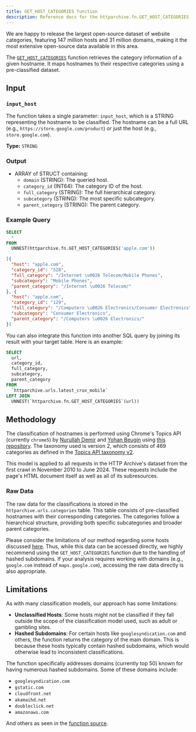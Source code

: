 ```yaml
---
title: GET_HOST_CATEGORIES function
description: Reference docs for the httparchive.fn.GET_HOST_CATEGORIES function
---
```



We are happy to release the largest open-source dataset of website categories, featuring 147 million hosts and 31 million domains, making it the most extensive open-source data available in this area.

The [`GET_HOST_CATEGORIES`](https://console.cloud.google.com/bigquery?ws=!1m5!1m4!6m3!1shttparchive!2sfn!3sGET_HOST_CATEGORIES) function retrieves the category information of a given hostname. It maps hostnames to their respective categories using a pre-classified dataset. 

## Input

### `input_host`
The function takes a single parameter: `input_host`, which is a STRING representing the hostname to be classified. The hostname can be a full URL (e.g., `https://store.google.com/product`) or just the host (e.g., `store.google.com`).

**Type:** `STRING`


### Output
- ARRAY of STRUCT containing:
  - `domain` (STRING): The queried host.
  - `category_id` (INT64): The category ID of the host.
  - `full_category` (STRING): The full hierarchical category.
  - `subcategory` (STRING): The most specific subcategory.
  - `parent_category` (STRING): The parent category.

### Example Query

<Tabs>
  <TabItem label="Query">

```sql
SELECT
  *
FROM
  UNNEST(httparchive.fn.GET_HOST_CATEGORIES('apple.com'))
```
   
  </TabItem>
  <TabItem label="Results">

```json
[{
  "host": "apple.com",
  "category_id": "528",
  "full_category": "/Internet \u0026 Telecom/Mobile Phones",
  "subcategory": "Mobile Phones",
  "parent_category": "/Internet \u0026 Telecom/"
}, {
  "host": "apple.com",
  "category_id": "129",
  "full_category": "/Computers \u0026 Electronics/Consumer Electronics",
  "subcategory": "Consumer Electronics",
  "parent_category": "/Computers \u0026 Electronics/"
}]
```
  </TabItem>
</Tabs>

You can also integrate this function into another SQL query by joining its result with your target table. Here is an example:

<Tabs>
  <TabItem label="Query">

```sql
SELECT
  url,
  category_id,
  full_category,
  subcategory,
  parent_category
FROM
  `httparchive.urls.latest_crux_mobile`
LEFT JOIN
  UNNEST(`httparchive.fn.GET_HOST_CATEGORIES`(url))
  ```
  
  </TabItem>
</Tabs>


## Methodology
The classification of hostnames is performed using Chrome's Topics API (currently `chrome5`)  by [Nurullah Demir](https://ndemir.com) and [Yohan Beugin](https://yohan.beugin.org/) using [this repository](https://github.com/yohhaan/httparchive-topics-classification). The taxonomy used is version 2, which consists of 469 categories as defined in the [Topics API taxonomy v2](https://github.com/patcg-individual-drafts/topics/blob/a116e9e404dd96c7793fe6542c53e9a9d93cb75b/taxonomy_v2.md).

This model is applied to all requests in the HTTP Archive's dataset from the first crawl in November 2010 to June 2024. These requests include the page's HTML document itself as well as all of its subresources.

### Raw Data
The raw data for the classifications is stored in the `httparchive.urls.categories` table. This table consists of pre-classified hostnames with their corresponding categories. The categories follow a hierarchical structure, providing both specific subcategories and broader parent categories.

Please consider the limitations of our method regarding some hosts discussed [here](https://github.com/HTTPArchive/httparchive.org/issues/868). Thus, while this data can be accessed directly, we highly recommend using the `GET_HOST_CATEGORIES` function due to the handling of hashed subdomains. If your analysis requires working with domains (e.g., `google.com` instead of `maps.google.com`), accessing the raw data directly is also appropriate.
  

## Limitations
As with many classification models, our approach has some limitations:

- **Unclassified Hosts**: Some hosts might not be classified if they fall outside the scope of the classification model used, such as adult or gambling sites.
- **Hashed Subdomains**: For certain hosts like `googlesyndication.com` and others, the function returns the category of the main domain. This is because these hosts typically contain hashed subdomains, which would otherwise lead to inconsistent classifications.

The function specifically addresses domains (currently top 50) known for having numerous hashed subdomains. Some of these domains include:
- `googlesyndication.com`
- `gstatic.com`
- `cloudfront.net`
- `akamaihd.net`
- `doubleclick.net`
- `amazonaws.com`

And others as seen in the [function source](https://console.cloud.google.com/bigquery?ws=!1m5!1m4!6m3!1shttparchive!2sfn!3sGET_HOST_CATEGORIES).

